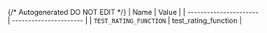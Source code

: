 {/* Autogenerated DO NOT EDIT  */}
| Name                   | Value                  |
| ---------------------- | ---------------------- |
| `TEST_RATING_FUNCTION` | test_rating_function   |